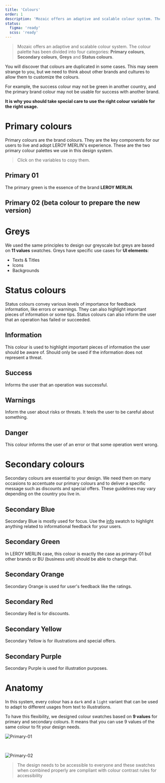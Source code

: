 ```yaml
---
title: 'Colours'
order: 1
description: 'Mozaic offers an adaptive and scalable colour system. The colour palette has been divided into four categories: Primary colours, Secondary colours, Greys and Status colours.'
status:
  figma: 'ready'
  scss: 'ready'
---
```


> Mozaic offers an adaptive and scalable colour system. The colour palette has been divided into four categories: **Primary colours**, **Secondary colours**, **Greys** and **Status colours**.

<Highlight theme="warning" title="Be aware">

You will discover that colours are duplicated in some cases. This may seem strange to you, but we need to think about other brands and cultures to allow them to customize the colours.

For example, the success colour may not be green in another country, and the primary brand colour may not be usable for success with another brand.

**It is why you should take special care to use the right colour variable for the right usage.**

</Highlight>

# Primary colours

Primary colours are the brand colours. They are the key components for our users to live and adopt LEROY MERLIN's experience. These are the two primary colour palettes we use in this design system.

> Click on the variables to copy them.

## Primary 01

The primary green is the essence of the brand **LEROY MERLIN**.

<ColorPalette id="primary-01" />

## Primary 02 (beta colour to prepare the new version)

<ColorPalette id="primary-02" />

# Greys

We used the same principles to design our greyscale but greys are based on **11 values** swatches. Greys have specific use cases for **UI elements**:

- Texts & Titles
- Icons
- Backgrounds

<ColorPalette id="grey" />

# Status colours

Status colours convey various levels of importance for feedback information, like errors or warnings. They can also highlight important pieces of information or some tips. Status colours can also inform the user that an operation has failed or succeeded.

## Information

This colour is used to highlight important pieces of information the user should be aware of.
Should only be used if the information does not represent a threat.

<ColorPalette id="info" />

## Success

Informs the user that an operation was successful.

<ColorPalette id="success" />

## Warnings

Inform the user about risks or threats. It teels the user to be careful about something.

<ColorPalette id="warning" />

## Danger

This colour informs the user of an error or that some operation went wrong.

<ColorPalette id="danger" />

# Secondary colours

Secondary colours are essential to your design. We need them on many occasions to accentuate our primary colours and to deliver a specific message such as discounts and special offers. These guidelines may vary depending on the country you live in.

## Secondary Blue

Secondary Blue is mostly used for focus.
Use the [info]() swatch to highlight anything related to informational feedback for your users.

<ColorPalette id="secondary-blue" />

## Secondary Green

In LEROY MERLIN case, this colour is exactly the case as primary-01 but other brands or BU (business unit) should be able to change that.

<ColorPalette id="secondary-green" />

## Secondary Orange

Secondary Orange is used for user's feedback like the ratings.

<ColorPalette id="secondary-orange" />

## Secondary Red

Secondary Red is for discounts.

<ColorPalette id="secondary-red" />

## Secondary Yellow

Secondary Yellow is for illustrations and special offers.

<ColorPalette id="secondary-yellow" />

## Secondary Purple

Secondary Purple is used for illustration purposes.

<ColorPalette id="secondary-purple" />

# Anatomy

In this system, every colour has a `dark` and a `light` variant that can be used to adapt to different usages from text to illustrations.

To have this flexibility, we designed colour swatches based on **9 values** for primary and secondary colours. It means that you can use 9 values of the same colour to fit your design needs.

![Primary-01](Primary-01.jpg)

<br />

![Primary-02](Primary-02.jpg)

> The design needs to be accessible to everyone and these swatches when combined properly are compliant with colour contrast rules for accessibility
